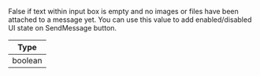 False if text within input box is empty and no images or files have been attached to a message yet. You can use this value to add enabled/disabled UI state on SendMessage button.

| Type    |
| ------- |
| boolean |
